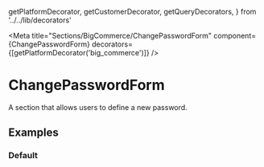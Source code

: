 
  getPlatformDecorator,
  getCustomerDecorator,
  getQueryDecorators,
} from '../../lib/decorators'


<Meta
  title="Sections/BigCommerce/ChangePasswordForm"
  component={ChangePasswordForm}
  decorators={[getPlatformDecorator('big_commerce')]}
/>

# ChangePasswordForm

A section that allows users to define a new password.

## Examples

### Default

<Preview>
  <Story
    name="Default"
    decorators={[
      getCustomerDecorator('bill@bigcommerce-platform.com'),
      ...getQueryDecorators({ query: { dummy: uniqueId() } }, ACCOUNT_CHANGE_PASSWORD_URL),
    ]}
  >
    <ChangePasswordForm />
  </Story>
</Preview>

